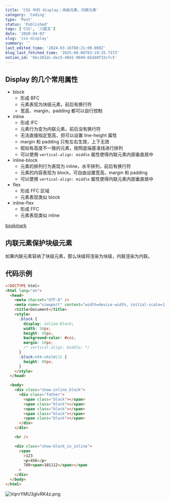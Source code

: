 ```yaml
---
title: 'CSS 中的 display；块级元素，内联元素'
category: 'Coding'
type: 'Post'
status: 'Published'
tags: ['CSS', '八股文']
date: '2020-04-03'
slug: 'css-display'
summary: ''
last_edited_time: '2024-03-16T08:21:00.000Z'
blog_last_fetched_time: '2025-08-06T03:19:15.737Z'
notion_id: '6bc201dc-dec5-40d1-9049-6b260f33cfc5'
---
```


## Display 的几个常用属性

- block
  - 形成 BFC
  - 元素表现为块级元素，前后有换行符
  - 宽高、margin，padding 都可以自行控制
- inline
  - 形成 IFC
  - 元素行为变为内联元素，前后没有换行符
  - 无法直接指定宽高，但可以设置 line-height 属性
  - margin 和 padding 只有左右生效，上下无效
  - 假如有高度不一致的元素，按照底端基准线进行排列
  - 可以使用 `vertical-align: middle` 属性使得内联元素内部垂直居中
- inline-block
  - 元素的排列行为表现为 inline，水平排列，前后有换行符
  - 元素的内容表现为 block，可自由设置宽高，margin 和 padding
  - 可以使用 `vertical-align: middle` 属性使得内联元素内部垂直居中
- flex
  - 形成 FFC 区域
  - 元素表现类似 block
- inline-flex
  - 形成 FFC
  - 元素表现类似 inline

[bookmark](https://developer.mozilla.org/zh-CN/docs/Web/CSS/display)

## 内联元素保护块级元素

如果内联元素容纳了块级元素，那么块级将渲染为块级，内联渲染为内联。

## 代码示例

```html
<!DOCTYPE html>
<html lang="en">
  <head>
    <meta charset="UTF-8" />
    <meta name="viewport" content="width=device-width, initial-scale=1.0" />
    <title>Document</title>
    <style>
      .block {
        display: inline-block;
        width: 50px;
        height: 50px;
        background-color: #ccc;
        margin: 10px;
        /* vertical-align: middle; */
      }
      .block:nth-child(2) {
        height: 80px;
      }
    </style>
  </head>

  <body>
    <div class="show-inline_block">
      <div class="father">
        <span class="block"></span>
        <span class="block"></span>
        <span class="block"></span>
        <span class="block"></span>
        <span class="block"></span>
      </div>
    </div>

    <hr />

    <div class="show-block_in_inline">
      <span
        >123
        <p>456</p>
        789<span>101112</span></span
      >
    </div>
  </body>
</html>
```

![VqnrYMU3gIvRK4z.png](https://cdn.sa.net/2024/03/15/VqnrYMU3gIvRK4z.png)
